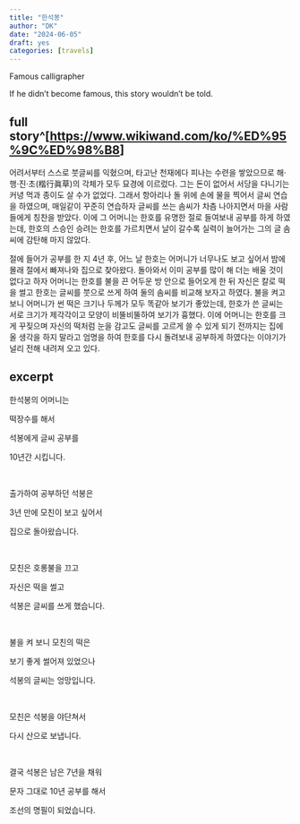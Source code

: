 ```yaml
---
title: "한석봉"
author: "DK"
date: "2024-06-05"
draft: yes
categories: [travels]
---
```


Famous calligrapher

If he didn't become famous, this story wouldn't be told.

## full story\^\[<https://www.wikiwand.com/ko/%ED%95%9C%ED%98%B8>\]

어려서부터 스스로 붓글씨를 익혔으며, 타고난 천재에다 피나는 수련을 쌓았으므로 해·행·진·초(楷行眞草)의 각체가 모두 묘경에 이르렀다. 그는 돈이 없어서 서당을 다니기는커녕 먹과 종이도 살 수가 없었다. 그래서 항아리나 돌 위에 손에 물을 찍어서 글씨 연습을 하였으며, 매일같이 꾸준히 연습하자 글씨를 쓰는 솜씨가 차츰 나아지면서 마을 사람들에게 칭찬을 받았다. 이에 그 어머니는 한호를 유명한 절로 들여보내 공부를 하게 하였는데, 한호의 스승인 승려는 한호를 가르치면서 날이 갈수록 실력이 늘어가는 그의 글 솜씨에 감탄해 마지 않았다.

절에 들어가 공부를 한 지 4년 후, 어느 날 한호는 어머니가 너무나도 보고 싶어서 밤에 몰래 절에서 빠져나와 집으로 찾아왔다. 돌아와서 이미 공부를 많이 해 더는 배울 것이 없다고 하자 어머니는 한호를 불을 끈 어두운 방 안으로 들어오게 한 뒤 자신은 칼로 떡을 썰고 한호는 글씨를 붓으로 쓰게 하여 둘의 솜씨를 비교해 보자고 하였다. 불을 켜고 보니 어머니가 썬 떡은 크기나 두께가 모두 똑같아 보기가 좋았는데, 한호가 쓴 글씨는 서로 크기가 제각각이고 모양이 비뚤비뚤하여 보기가 흉했다. 이에 어머니는 한호를 크게 꾸짖으며 자신의 떡처럼 눈을 감고도 글씨를 고르게 쓸 수 있게 되기 전까지는 집에 올 생각을 하지 말라고 엄명을 하여 한호를 다시 돌려보내 공부하게 하였다는 이야기가 널리 전해 내려져 오고 있다.

## excerpt

한석봉의 어머니는

떡장수를 해서

석봉에게 글씨 공부를

10년간 시킵니다.

​

출가하여 공부하던 석봉은

3년 만에 모친이 보고 싶어서

집으로 돌아왔습니다.

​

모친은 호롱불을 끄고

자신은 떡을 썰고

석봉은 글씨를 쓰게 했습니다.

​

불을 켜 보니 모친의 떡은

보기 좋게 썰어져 있었으나

석봉의 글씨는 엉망입니다.

​

모친은 석봉을 야단쳐서

다시 산으로 보냅니다.

​

결국 석봉은 남은 7년을 채워

문자 그대로 10년 공부를 해서

조선의 명필이 되었습니다.
